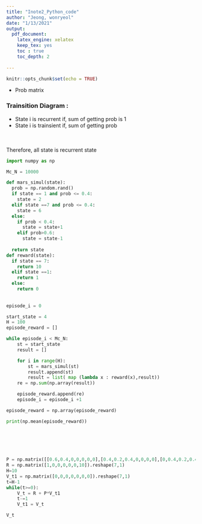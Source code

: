 ```yaml
---
title: "Inote2_Python_code"
author: "Jeong, wonryeol"
date: "1/13/2021"
output:
  pdf_document:
    latex_engine: xelatex
    keep_tex: yes
    toc : true
    toc_depth: 2 
    
---
```


```r
knitr::opts_chunk$set(echo = TRUE)
```


* Prob matrix 

\begin{align*}
  P=
  \begin{pmatrix}
    &0.6 &0.4 &0 &0 &0 &0 &0 \\
    &0.4 &0.2&0.4 &0 &0 &0 &0 \\
    &0 &0.4& 0.2& 0.4& 0 &0 &0 \\
    &0 &0 &0.4 &0.2& 0.4& 0 &0 \\
    &0 &0 &0 &0.4& 0.2& 0.4 &0 \\
    &0 &0 &0 &0 &0.4& 0.2& 0.4\\
    &0 &0 &0 &0 &0 &0.4 &0.6\\ 
  \end{pmatrix}
\end{align*}


### Trainsition Diagram : 

\begin{figure}[ht]
\centering
   \includegraphics[width=15cm]{markov.png}
   \hfil
\caption{Mars Rover MarkovProcess}
\label{Figure}
\end{figure}



+ State i is recurrent if, sum of getting prob is 1 
+ State i is trainsient if, sum of getting prob \le 1

\
\
Therefore, all state is recurrent state





```python
import numpy as np

Mc_N = 10000

def mars_simul(state):
  prob = np.random.rand()
  if state == 1 and prob <= 0.4:
    state = 2
  elif state ==7 and prob <= 0.4:
    state = 6
  else:
    if prob < 0.4:
      state = state+1
    elif prob>0.6:
      state = state-1
    
  return state
def reward(state):
  if state == 7:
    return 10
  elif state ==1:
    return 1
  else:
    return 0
    
  
episode_i = 0 

start_state = 4
H = 100
episode_reward = []

while episode_i < Mc_N:
    st = start_state
    result = []

    for i in range(H):
        st = mars_simul(st)
        result.append(st)
        result = list( map (lambda x : reward(x),result))
    re = np.sum(np.array(result))

    episode_reward.append(re)
    episode_i = episode_i +1 

episode_reward = np.array(episode_reward)

print(np.mean(episode_reward))


  
  
    
```
```python
P = np.matrix([[0.6,0.4,0,0,0,0,0],[0.4,0.2,0.4,0,0,0,0],[0,0.4,0.2,0.4,0,0,0],[0,0,0.4,0.2,0.4,0,0],[0,0,0,0.4,0.2,0.4,0],[0,0,0,0,0.4,0.2,0.4],[0,0,0,0,0,0.4,0.6]])
R = np.matrix([1,0,0,0,0,0,10]).reshape(7,1)
H=10
V_t1 = np.matrix([0,0,0,0,0,0,0]).reshape(7,1)
t=H-1
while(t>=0):
    V_t = R + P*V_t1
    t-=1
    V_t1 = V_t

V_t
```

